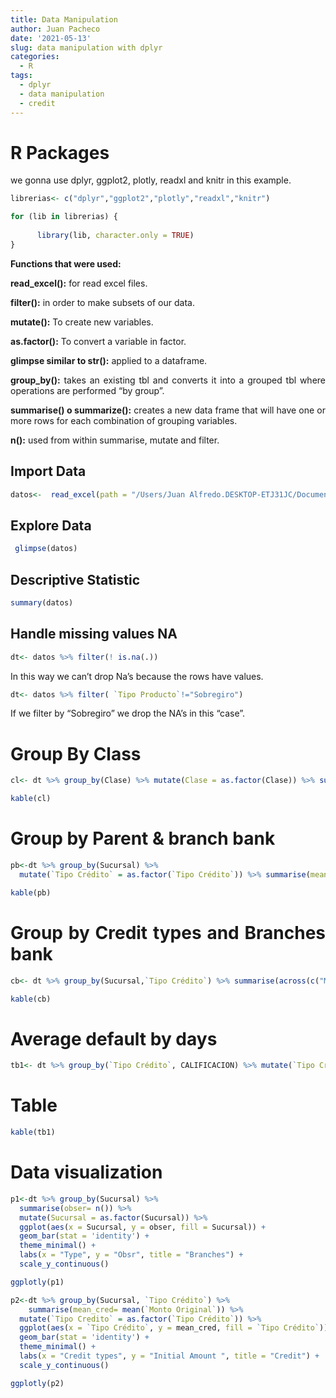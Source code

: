 ```yaml
---
title: Data Manipulation
author: Juan Pacheco
date: '2021-05-13'
slug: data manipulation with dplyr
categories:
  - R
tags:
  - dplyr
  - data manipulation
  - credit
---
```

<div style="text-align: justify"> 

# R Packages 

we gonna use dplyr, ggplot2, plotly, readxl and knitr in this example.

```r
librerias<- c("dplyr","ggplot2","plotly","readxl","knitr")

for (lib in librerias) {
  
      library(lib, character.only = TRUE)  
}

```

**Functions that were used:**

**read_excel():** for read excel files.

**filter():** in order to make subsets of our data. 

**mutate():** To create new variables. 

**as.factor():** To convert a variable in factor. 

**glimpse similar to str():** applied to a dataframe.

**group_by():** takes an existing tbl and converts it into a grouped tbl where operations are performed "by group".

**summarise() o summarize():** creates a new data frame that will have 
one or more rows for each combination of grouping variables.

**n():** used from within summarise, mutate and filter. 

## Import Data
```r
datos<-  read_excel(path = "/Users/Juan Alfredo.DESKTOP-ETJ31JC/Documents/Universidad/Termino 2020 2S/R Samples/Pagina/credit.xlsx", sheet = 2)

```

## Explore Data 

```r
 glimpse(datos)
```

## Descriptive Statistic 

```r

summary(datos)

```

## Handle missing values NA
```r

dt<- datos %>% filter(! is.na(.)) 

```

In this way we can't drop Na's because the rows have values. 

```r
dt<- datos %>% filter( `Tipo Producto`!="Sobregiro")  
```

If we filter by "Sobregiro" we drop the NA's in this "case". 

# Group By Class 

```r
cl<- dt %>% group_by(Clase) %>% mutate(Clase = as.factor(Clase)) %>% summarise(count= n())

```

```r
kable(cl)
```


# Group by Parent & branch bank
```r
pb<-dt %>% group_by(Sucursal) %>% 
  mutate(`Tipo Crédito` = as.factor(`Tipo Crédito`)) %>% summarise(mean_mora=mean(`Días Mora`))
```

```r
kable(pb)
```


# Group by Credit types and Branches bank 
```r
cb<- dt %>% group_by(Sucursal,`Tipo Crédito`) %>% summarise(across(c("Monto Original","Días Mora"), ~ mean(.x, na.rm = TRUE)))
```

```r
kable(cb)
```

# Average default by days
```r
tb1<- dt %>% group_by(`Tipo Crédito`, CALIFICACION) %>% mutate(`Tipo Crédito` = as.factor(`Tipo Crédito`), CALIFICACION = (as.factor(CALIFICACION))) %>% summarise(count = n(),mean_mora=mean(`Días Mora`) )


```
# Table 
```r
kable(tb1)
```

# Data visualization

```r
p1<-dt %>% group_by(Sucursal) %>%
  summarise(obser= n()) %>%
  mutate(Sucursal = as.factor(Sucursal)) %>%
  ggplot(aes(x = Sucursal, y = obser, fill = Sucursal)) +
  geom_bar(stat = 'identity') +
  theme_minimal() +
  labs(x = "Type", y = "Obsr", title = "Branches") +
  scale_y_continuous()
```

```r
ggplotly(p1)
```

```r
p2<-dt %>% group_by(Sucursal, `Tipo Crédito`) %>%
    summarise(mean_cred= mean(`Monto Original`)) %>%
  mutate(`Tipo Credito` = as.factor(`Tipo Crédito`)) %>%
  ggplot(aes(x = `Tipo Crédito`, y = mean_cred, fill = `Tipo Crédito`)) +
  geom_bar(stat = 'identity') +
  theme_minimal() +
  labs(x = "Credit types", y = "Initial Amount ", title = "Credit") +
  scale_y_continuous()
```

```r
ggplotly(p2)
```

<div/>







